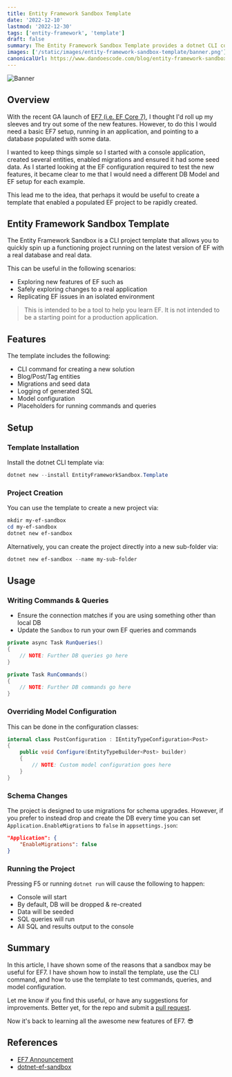 ```yaml
---
title: Entity Framework Sandbox Template
date: '2022-12-10'
lastmod: '2022-12-30'
tags: ['entity-framework', 'template']
draft: false
summary: The Entity Framework Sandbox Template provides a dotnet CLI command to get you up and running fast with EF7, several entities, and a populated database.
images: ['/static/images/entity-framework-sandbox-template/banner.png']
canonicalUrl: https://www.dandoescode.com/blog/entity-framework-sandbox-template
---
```


![Banner](/static/images/entity-framework-sandbox-template/banner.png)

## Overview

With the recent GA launch of [EF7 (i.e. EF Core 7)](https://devblogs.microsoft.com/dotnet/announcing-ef7/), I thought I'd roll up my sleeves and try out some of the new features.  However, to do this I would need a basic EF7 setup, running in an application, and pointing to a database populated with some data.  

I wanted to keep things simple so I started with a console application, created several entities, enabled migrations and ensured it had some seed data.  As I started looking at the EF configuration required to test the new features, it became clear to me that I would need a different DB Model and EF setup for each example.

This lead me to the idea, that perhaps it would be useful to create a template that enabled a populated EF project to be rapidly created.

## Entity Framework Sandbox Template

The Entity Framework Sandbox is a CLI project template that allows you to quickly spin up a functioning project running on the latest version of EF with a real database and real data.

This can be useful in the following scenarios:

- Exploring new features of EF such as
- Safely exploring changes to a real application
- Replicating EF issues in an isolated environment

>
> This is intended to be a tool to help you learn EF.  It is not intended to be a starting point for a production application.
>

## Features

The template includes the following:

- CLI command for creating a new solution
- Blog/Post/Tag entities
- Migrations and seed data
- Logging of generated SQL
- Model configuration
- Placeholders for running commands and queries

## Setup

### Template Installation

Install the dotnet CLI template via:

```powershell
dotnet new --install EntityFrameworkSandbox.Template 
```

### Project Creation

You can use the template to create a new project via:

```powershell
mkdir my-ef-sandbox
cd my-ef-sandbox
dotnet new ef-sandbox
```

Alternatively, you can create the project directly into a new sub-folder via:

```powershell
dotnet new ef-sandbox --name my-sub-folder
```

## Usage

### Writing Commands & Queries

- Ensure the connection matches if you are using something other than local DB
- Update the `Sandbox` to run your own EF queries and commands

```csharp
private async Task RunQueries()
{
    // NOTE: Further DB queries go here
}
```

```csharp
private Task RunCommands()
{
    // NOTE: Further DB commands go here
}
```

### Overriding Model Configuration

This can be done in the configuration classes:

```csharp
internal class PostConfiguration : IEntityTypeConfiguration<Post>
{
    public void Configure(EntityTypeBuilder<Post> builder)
    {
        // NOTE: Custom model configuration goes here
    }
}
```

### Schema Changes

The project is designed to use migrations for schema upgrades.  However, if you prefer to instead drop and create the DB every time you can set `Application.EnableMigrations` to `false` in `appsettings.json`:

```json
"Application": {
    "EnableMigrations": false
}
```

### Running the Project

Pressing F5 or running `dotnet run` will cause the following to happen:

- Console will start
- By default, DB will be dropped & re-created
- Data will be seeded
- SQL queries will run
- All SQL and results output to the console

## Summary

In this article, I have shown some of the reasons that a sandbox may be useful for EF7.  I have shown how to install the template, use the CLI command, and how to use the template to test commands, queries, and model configuration.  

Let me know if you find this useful, or have any suggestions for improvements.  Better yet, for the repo and submit a [pull request]((https://github.com/danielmackay/dotnet-ef-sandbox)).

Now it's back to learning all the awesome new features of EF7. 😎

## References

- [EF7 Announcement](https://devblogs.microsoft.com/dotnet/announcing-ef7/)
- [dotnet-ef-sandbox](https://github.com/danielmackay/dotnet-ef-sandbox)